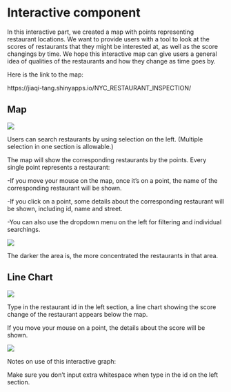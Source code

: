 # Interactive component

In this interactive part, we created a map with points representing restaurant locations. We want to provide users with a tool to look at the
scores of restaurants that they might be interested at, as well as the score changings by time. We hope this interactive map can give users a general idea of qualities of the restaurants and how they change as time goes by.

Here is the link to the map:

https://jiaqi-tang.shinyapps.io/NYC_RESTAURANT_INSPECTION/

## Map

![](docs/Images/Image_1.png)

Users can search restaurants by using selection on the left. (Multiple selection in one section is allowable.)

The map will show the corresponding restaurants by the points. Every single point represents a restaurant:

-If you move your mouse on the map, once it’s on a point, the name of the corresponding restaurant will be shown.

-If you click on a point, some details about the corresponding restaurant will be shown, including id, name and street.

-You can also use the dropdown menu on the left for filtering and individual searchings.

![](docs/Images/Image_2.png)

The darker the area is, the more concentrated the restaurants in that area.



## Line Chart

![](docs/Images/Image_3.png)

Type in the restaurant id in the left section, a line chart showing the score change of the restaurant appears below the map.

If you move your mouse on a point, the details about the score will be shown.

![](docs/Images/Image_4.png)

Notes on use of this interactive graph:

Make sure you don’t input extra whitespace when type in the id on the left section.
